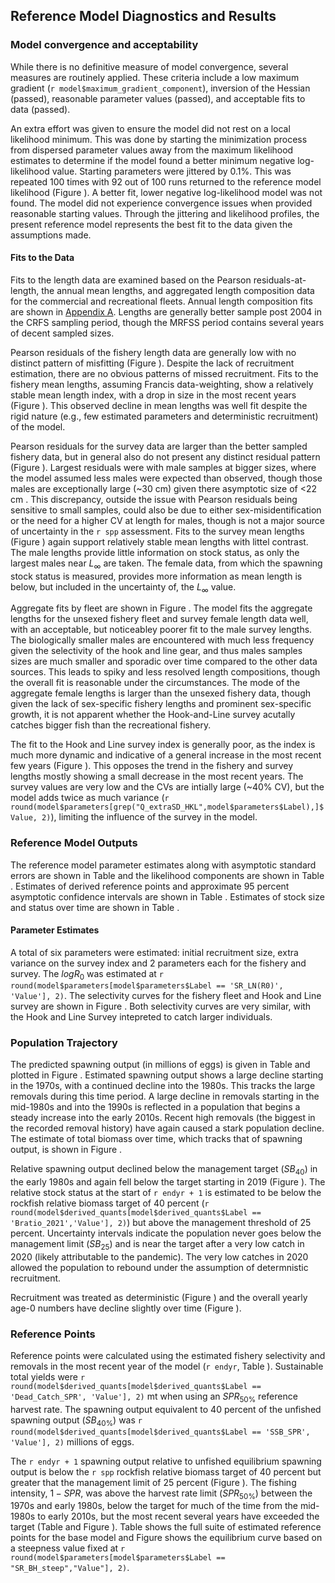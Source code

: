 ## Reference Model Diagnostics and Results

### Model convergence and acceptability

While there is no definitive measure of model convergence, several measures are routinely applied. These criteria include a low maximum gradient (`r model$maximum_gradient_component`), inversion of the Hessian (passed), reasonable parameter values (passed), and acceptable fits to data (passed). 

An extra effort was given to ensure the model did not rest on a local likelihood minimum. This was done by starting the minimization process from dispersed parameter values away from the maximum likelihood estimates to determine if the model found a better minimum negative log-likelihood value. Starting parameters were jittered by 0.1%. This was repeated 100 times with 92 out of 100 runs returned to the reference model likelihood (Figure \ref{fig:jitter_01}). A better fit, lower negative log-likelihood model was not found. The model did not experience convergence issues when provided reasonable starting values. Through the jittering and likelihood profiles, the present reference model represents the best fit to the data given the assumptions made. 


#### Fits to the Data

Fits to the length data are examined based on the Pearson residuals-at-length, the annual mean lengths, and aggregated length composition data for the commercial and recreational fleets. Annual length composition fits are shown in [Appendix A](#append_a). Lengths are generally better sample post 2004 in the CRFS sampling period, though the MRFSS period contains several years of decent sampled sizes.

Pearson residuals of the fishery length data are generally low with no distinct pattern of misfitting (Figure \ref{fig:rec-com-pearson}). Despite the lack of recruitment estimation, there are no obvious patterns of missed recruitment. Fits to the fishery mean lengths, assuming Francis data-weighting, show a relatively stable mean length index, with a drop in size in the most recent years (Figure \ref{fig:rec-com-mean-len-fit}). This observed decline in mean lengths was well fit despite the rigid nature (e.g., few estimated parameters and deterministic recruitment) of the model.  

Pearson residuals for the survey data are larger than the better sampled fishery data, but in general also do not present any distinct residual pattern (Figure \ref{fig:hkl-pearson}). Largest residuals were with male samples at bigger sizes, where the model assumed less males were expected than observed, though those males are exceptionally large (~30 cm) given there asymptotic size of <22 cm . This discrepancy, outside the issue with Pearson residuals being sensitive to small samples, could also be due to either sex-misidentification or the need for a higher CV at length for males, though is not a major source of uncertainty in the `r spp` assessment. Fits to the survey mean lengths (Figure \ref{fig:hkl-mean-len-fit}) again support relatively stable mean lengths with littel contrast. The male lengths provide little information on stock status, as only the largest males near $L_{\infty}$ are taken. The female data, from which the spawning stock status is measured, provides more information as mean length is below, but included in the uncertainty of, the $L_{\infty}$ value.

Aggregate fits by fleet are shown in Figure \ref{fig:agg-len-fit}.  The model fits the aggregate lengths for the unsexed fishery fleet and survey female length data well, with an acceptable, but noticeabley poorer fit to the male survey lengths. The biologically smaller males are encountered with much less frequency given the selectivity of the hook and line gear, and thus males samples sizes are much smaller and sporadic over time compared to the other data sources. This leads to spiky and less resolved length compositions, though the overall fit is reasonable under the circumstances. The mode of the aggregate female lengths is larger than the unsexed fishery data, though given the lack of sex-specific fishery lengths and prominent sex-specific growth, it is not apparent whether the Hook-and-Line survey acutally catches bigger fish than the recreational fishery.   

The fit to the Hook and Line survey index is generally poor, as the index is much more dynamic and indicative of a general increase in the most recent few years (Figure \ref{fig:hkl-index-fit}). This opposes the trend in the fishery and survey lengths mostly showing a small decrease in the most recent years. The survey values are very low and the CVs are intially large (~40% CV), but the model adds twice as much variance (`r round(model$parameters[grep("Q_extraSD_HKL",model$parameters$Label),]$Value, 2)`), limiting the influence of the survey in the model.


### Reference Model Outputs 

The reference model parameter estimates along with asymptotic standard errors are shown in Table \ref{tab:model-param} and the likelihood components are shown in Table \ref{tab:likes}. Estimates of derived reference points and approximate 95 percent asymptotic confidence intervals are shown in Table \ref{tab:referenceES}. Estimates of stock size and status over time are shown in Table \ref{tab:timeseries}. 


#### Parameter Estimates

A total of six parameters were estimated: initial recruitment size, extra variance on the survey index and 2 parameters each for the fishery and survey. The $logR_0$ was estimated at `r round(model$parameters[model$parameters$Label == 'SR_LN(R0)', 'Value'], 2)`. The selectivity curves for the fishery fleet and Hook and Line survey are shown in Figure \ref{fig:selex}. Both selectivity curves are very similar, with the Hook and Line Survey intepreted to catch larger individuals.


### Population Trajectory

The predicted spawning output (in millions of eggs) is given in Table \ref{tab:timeseries} and plotted in Figure \ref{fig:ssb}. Estimated spawning output shows a large decline starting in the 1970s, with a continued decline into the 1980s. This tracks the large removals during this time period. A large decline in removals starting in the mid-1980s and into the 1990s is reflected in a population that begins a steady increase into the early 2010s. Recent high removals (the biggest in the recorded removal history) have again caused a stark population decline. The estimate of total biomass over time, which tracks that of spawning output, is shown in Figure \ref{fig:tot-bio}.

Relative spawning output declined below the management target ($SB_40%$) in the early 1980s and again fell below the target starting in 2019 (Figure \ref{fig:depl}). The relative stock status at the start of `r endyr + 1` is estimated to be below the rockfish relative biomass target of 40 percent (`r round(model$derived_quants[model$derived_quants$Label == 'Bratio_2021','Value'], 2)`) but above the management threshold of 25 percent. Uncertainty intervals indicate the population never goes below the management limit ($SB_25%$) and is near the target after a very low catch in 2020 (likely attributable to the pandemic). The very low catches in 2020 allowed the population to rebound under the assumption of determnistic recruitment.   

Recruitment was treated as deterministic (Figure \ref{fig:bh-curve}) and the overall yearly age-0 numbers have decline slightly over time (Figure \ref{fig:recruits}). 


### Reference Points

Reference points were calculated using the estimated fishery selectivity and removals in the most recent year of the model (`r endyr`, Table \ref{tab:referenceES}). Sustainable total yields  were `r round(model$derived_quants[model$derived_quants$Label == 'Dead_Catch_SPR', 'Value'], 2)` mt when using an $SPR_{50\%}$ reference harvest rate. The spawning output equivalent to 40 percent of the unfished spawning output ($SB_{40\%}$) was `r round(model$derived_quants[model$derived_quants$Label == 'SSB_SPR', 'Value'], 2)` millions of eggs. 

The `r endyr + 1` spawning output relative to unfished equilibrium spawning output is below the `r spp` rockfish relative biomass target of 40 percent but greater that the management limit of 25 percent (Figure \ref{fig:depl}). The fishing intensity, $1-SPR$, was above the harvest rate limit ($SPR_{50\%}$) between the 1970s and early 1980s, below the target for much of the time from the mid-1980s to early 2010s, but the most recent several years have exceeded the target (Table \ref{tab:timeseries} and Figure \ref{fig:1-spr}). Table \ref{tab:referenceES} shows the full suite of estimated reference points for the base model and Figure \ref{fig:yield} shows the equilibrium curve based on a steepness value fixed at `r round(model$parameters[model$parameters$Label == "SR_BH_steep","Value"], 2)`.

